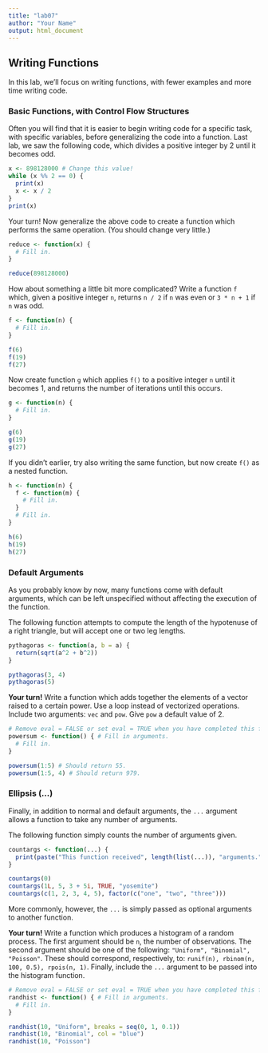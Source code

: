 ---
title: "lab07"
author: "Your Name"
output: html_document
---

## Writing Functions

In this lab, we'll focus on writing functions, with fewer examples and more time writing code.

### Basic Functions, with Control Flow Structures

Often you will find that it is easier to begin writing code for a specific task, with specific variables, before generalizing the code into a function. Last lab, we saw the following code, which divides a positive integer by 2 until it becomes odd.

```{r}
x <- 898128000 # Change this value!
while (x %% 2 == 0) {
  print(x)
  x <- x / 2
}
print(x)
```

Your turn!
Now generalize the above code to create a function which performs the same operation. (You should change very little.)

```{r}
reduce <- function(x) {
  # Fill in.
}

reduce(898128000)
```

How about something a little bit more complicated? Write a function ```f``` which, given a positive integer ```n```, returns ```n / 2``` if ```n``` was even or ```3 * n + 1``` if ```n``` was odd.

```{r}
f <- function(n) {
  # Fill in.
}

f(6)
f(19)
f(27)
```

Now create function ```g``` which applies ```f()``` to a positive integer ```n``` until it becomes 1, and returns the number of iterations until this occurs.

```{r}
g <- function(n) {
  # Fill in.
}

g(6)
g(19)
g(27)
```

If you didn't earlier, try also writing the same function, but now create ```f()``` as a nested function.

```{r}
h <- function(n) {
  f <- function(m) {
    # Fill in.
  }
  # Fill in.
}

h(6)
h(19)
h(27)
```

### Default Arguments

As you probably know by now, many functions come with default arguments, which can be left unspecified without affecting the execution of the function.

The following function attempts to compute the length of the hypotenuse of a right triangle, but will accept one or two leg lengths.

```{r}
pythagoras <- function(a, b = a) {
  return(sqrt(a^2 + b^2))
}

pythagoras(3, 4)
pythagoras(5)
```

__Your turn!__
Write a function which adds together the elements of a vector raised to a certain power. Use a loop instead of vectorized operations. Include two arguments: ```vec``` and ```pow```. Give ```pow``` a default value of 2.

```{r, eval = FALSE}
# Remove eval = FALSE or set eval = TRUE when you have completed this function.
powersum <- function() { # Fill in arguments.
  # Fill in.
}

powersum(1:5) # Should return 55.
powersum(1:5, 4) # Should return 979.
```

### Ellipsis (...)

Finally, in addition to normal and default arguments, the ```...``` argument allows a function to take any number of arguments.

The following function simply counts the number of arguments given.

```{r}
countargs <- function(...) {
  print(paste("This function received", length(list(...)), "arguments."))
}

countargs(0)
countargs(1L, 5, 3 + 5i, TRUE, "yosemite")
countargs(c(1, 2, 3, 4, 5), factor(c("one", "two", "three")))
```

More commonly, however, the ```...``` is simply passed as optional arguments to another function.

__Your turn!__
Write a function which produces a histogram of a random process. The first argument should be ```n```, the number of observations. The second argument should be one of the following: ```"Uniform", "Binomial", "Poisson"```. These should correspond, respectively, to: ```runif(n), rbinom(n, 100, 0.5), rpois(n, 1)```. Finally, include the ```...``` argument to be passed into the histogram function.

```{r, eval = FALSE}
# Remove eval = FALSE or set eval = TRUE when you have completed this function.
randhist <- function() { # Fill in arguments.
  # Fill in.
}

randhist(10, "Uniform", breaks = seq(0, 1, 0.1))
randhist(10, "Binomial", col = "blue")
randhist(10, "Poisson")
```
